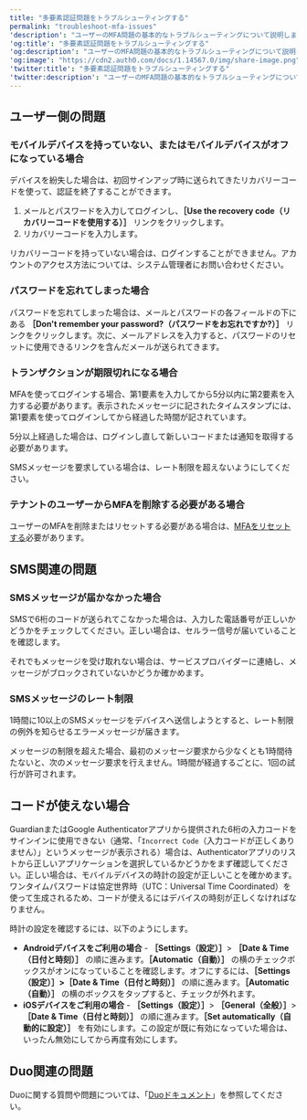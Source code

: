 ```yaml
---
title: "多要素認証問題をトラブルシューティングする"
permalink: "troubleshoot-mfa-issues"
'description': "ユーザーのMFA問題の基本的なトラブルシューティングについて説明します。"
'og:title': "多要素認証問題をトラブルシューティングする"
'og:description': "ユーザーのMFA問題の基本的なトラブルシューティングについて説明します。"
'og:image': "https://cdn2.auth0.com/docs/1.14567.0/img/share-image.png"
'twitter:title': "多要素認証問題をトラブルシューティングする"
'twitter:description': "ユーザーのMFA問題の基本的なトラブルシューティングについて説明します。"
---
```


## ユーザー側の問題

### モバイルデバイスを持っていない、またはモバイルデバイスがオフになっている場合

デバイスを紛失した場合は、初回サインアップ時に送られてきたリカバリーコードを使って、認証を終了することができます。

1. メールとパスワードを入力してログインし、**［Use the recovery code（リカバリーコードを使用する）］** リンクをクリックします。
2. リカバリーコードを入力します。

リカバリーコードを持っていない場合は、ログインすることができません。アカウントのアクセス方法については、システム管理者にお問い合わせください。

### パスワードを忘れてしまった場合

パスワードを忘れてしまった場合は、メールとパスワードの各フィールドの下にある **［Don't remember your password?（パスワードをお忘れですか?）］** リンクをクリックします。次に、メールアドレスを入力すると、パスワードのリセットに使用できるリンクを含んだメールが送られてきます。

### トランザクションが期限切れになる場合

<Tooltip data-tooltip-id="react-containers-DefinitionTooltip-0" href="/docs/ja-jp/glossary?term=multifactor-authentication" tip="多要素認証（MFA）: ユーザー名とパスワードに加えて、SMS経由のコードなどの要素を使用するユーザー認証プロセス。" cta="用語集の表示">MFA</Tooltip>を使ってログインする場合、第1要素を入力してから5分以内に第2要素を入力する必要があります。表示されたメッセージに記されたタイムスタンプには、第1要素を使ってログインしてから経過した時間が記されています。

5分以上経過した場合は、ログインし直して新しいコードまたは通知を取得する必要があります。

SMSメッセージを要求している場合は、レート制限を超えないようにしてください。

### テナントのユーザーからMFAを削除する必要がある場合

ユーザーのMFAを削除またはリセットする必要がある場合は、[MFAをリセットする](/docs/ja-jp/secure/multi-factor-authentication/reset-user-mfa)必要があります。

## SMS関連の問題

### SMSメッセージが届かなかった場合

SMSで6桁のコードが送られてこなかった場合は、入力した電話番号が正しいかどうかをチェックしてください。正しい場合は、セルラー信号が届いていることを確認します。

それでもメッセージを受け取れない場合は、サービスプロバイダーに連絡し、メッセージがブロックされていないかどうか確かめます。

### SMSメッセージのレート制限

1時間に10以上のSMSメッセージをデバイスへ送信しようとすると、レート制限の例外を知らせるエラーメッセージが届きます。

メッセージの制限を超えた場合、最初のメッセージ要求から少なくとも1時間待たないと、次のメッセージ要求を行えません。1時間が経過するごとに、1回の試行が許可されます。

## コードが使えない場合

GuardianまたはGoogle Authenticatorアプリから提供された6桁の入力コードをサインインに使用できない（通常、「`Incorrect Code`（入力コードが正しくありません）」というメッセージが表示される）場合は、Authenticatorアプリのリストから正しいアプリケーションを選択しているかどうかをまず確認してください。正しい場合は、モバイルデバイスの時計の設定が正しいことを確かめます。ワンタイムパスワードは協定世界時（UTC：Universal Time Coordinated）を使って生成されるため、コードが使えるにはデバイスの時刻が正しくなければなりません。

時計の設定を確認するには、以下のようにします。

* **Androidデバイスをご利用の場合** - **［Settings（設定）］**> **［Date & Time（日付と時刻）］** の順に進みます。**［Automatic（自動）］** の横のチェックボックスがオンになっていることを確認します。オフにするには、**［Settings（設定）］>［Date & Time（日付と時刻）］** の順に進みます。**［Automatic（自動）］** の横のボックスをタップすると、チェックが外れます。
* **iOSデバイスをご利用の場合** - **［Settings（設定）］**> **［General（全般）］**> **［Date & Time（日付と時刻）］** の順に進みます。**［Set automatically（自動的に設定）］** を有効にします。この設定が既に有効になっていた場合は、いったん無効にしてから再度有効にします。

## Duo関連の問題

Duoに関する質問や問題については、「[Duoドキュメント](https://guide.duo.com)」を参照してください。